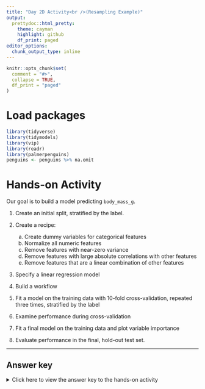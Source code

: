 ```yaml
---
title: "Day 2D Activity<br />(Resampling Example)"
output:
  prettydoc::html_pretty:
    theme: cayman
    highlight: github
    df_print: paged
editor_options: 
  chunk_output_type: inline
---
```



```r
knitr::opts_chunk$set(
  comment = "#>",
  collapse = TRUE,
  df_print = "paged"
)
```

# Load packages

```r
library(tidyverse)
library(tidymodels)
library(vip)
library(readr)
library(palmerpenguins)
penguins <- penguins %>% na.omit
```

# Hands-on Activity

Our goal is to build a model predicting `body_mass_g`. 

1. Create an initial split, stratified by the label.

2. Create a recipe:
      a. Create dummy variables for categorical features 
      b. Normalize all numeric features
      c. Remove features with near-zero variance
      d. Remove features with large absolute correlations with other features
      e. Remove features that are a linear combination of other features

<p style="padding-top:0.01px;">3. Specify a linear regression model 

4. Build a workflow

5. Fit a model on the training data with 10-fold cross-validation, repeated three times, stratified by the label

6. Examine performance during cross-validation 

7. Fit a final model on the training data and plot variable importance

8. Evaluate performance in the final, hold-out test set. 

---
 
## Answer key

<details><summary>Click here to view the answer key to the hands-on activity</summary>

```r
# 1
set.seed(2022)
bmg_split <- initial_split(penguins, prop = 0.8, strata = body_mass_g)
bmg_train <- training(bmg_split)
bmg_test <- testing(bmg_split)
```

```r
# 2
bmg_recipe <- 
  recipe(bmg_train, formula = body_mass_g ~ .) %>%
  step_dummy(all_nominal_predictors()) %>%
  step_nzv(all_predictors()) %>%
  step_corr(all_predictors()) %>%
  step_lincomb(all_predictors()) %>% 
  step_normalize(all_numeric_predictors())
```

```r
# 3 
lin_reg <- linear_reg() %>% 
  set_engine("lm") %>% 
  set_mode("regression")

# 4
bmg_wflow <- 
  workflow() %>% 
  add_model(lin_reg) %>% 
  add_recipe(bmg_recipe)
```

```r
#5
bmg_folds <- vfold_cv(
  data = bmg_train,
  v = 10, 
  repeats = 3,
  strata = body_mass_g
)

bmg_fitr <- 
  bmg_wflow %>%
  fit_resamples(
    resamples = bmg_folds
  )
```

```r
# 6
collect_metrics(bmg_fitr)

# 7
bmg_final <- 
  bmg_wflow %>% 
  last_fit(bmg_split)

bmg_final %>% extract_fit_parsnip() %>% vip()
```

```r
# 8. 
collect_metrics(bmg_final)

bmg_pred <- 
  bmg_final %>% 
  collect_predictions() 

bmg_pred %>%
  ggplot(aes(x = body_mass_g, y = .pred)) + 
  geom_point(alpha = .15) + 
  geom_abline(color = 'darkred') + 
  coord_obs_pred() + 
  labs(x = "Observed", 
       y = "Predicted")
```

</details>




